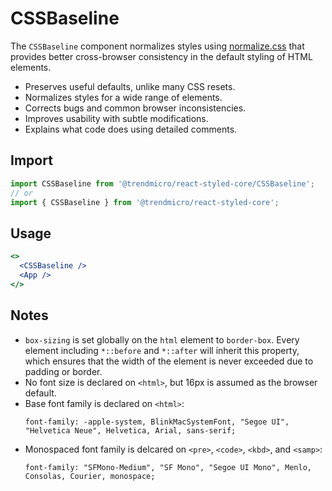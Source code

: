# CSSBaseline

The `CSSBaseline` component normalizes styles using [normalize.css](https://github.com/necolas/normalize.css) that provides better cross-browser consistency in the default styling of HTML elements.

- Preserves useful defaults, unlike many CSS resets.
- Normalizes styles for a wide range of elements.
- Corrects bugs and common browser inconsistencies.
- Improves usability with subtle modifications.
- Explains what code does using detailed comments.

## Import

```js
import CSSBaseline from '@trendmicro/react-styled-core/CSSBaseline';
// or
import { CSSBaseline } from '@trendmicro/react-styled-core';
```

## Usage

```jsx disabled
<>
  <CSSBaseline />
  <App />
</>
```

## Notes

- `box-sizing` is set globally on the `html` element to `border-box`. Every element including `*::before` and `*::after` will inherit this property, which ensures that the width of the element is never exceeded due to padding or border.
- No font size is declared on `<html>`, but 16px is assumed as the browser default.
- Base font family is declared on `<html>`:
  ```
  font-family: -apple-system, BlinkMacSystemFont, "Segoe UI", "Helvetica Neue", Helvetica, Arial, sans-serif;
  ```
- Monospaced font family is delcared on `<pre>`, `<code>`, `<kbd>`, and `<samp>`:
  ```
  font-family: "SFMono-Medium", "SF Mono", "Segoe UI Mono", Menlo, Consolas, Courier, monospace;
  ```
